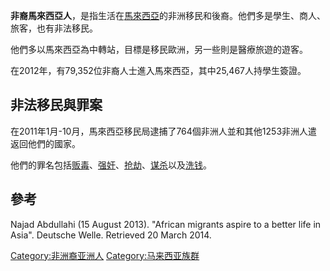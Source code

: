 '''非裔馬來西亞人'''，是指生活在[[馬來西亞|馬來西亞]]的非洲移民和後裔。他們多是學生、商人、旅客，也有非法移民。

他們多以馬來西亞為中轉站，目標是移民歐洲，另一些則是醫療旅遊的遊客。

在2012年，有79,352位非裔人士進入馬來西亞，其中25,467人持學生簽證。

==非法移民與罪案==
在2011年1月-10月，馬來西亞移民局逮捕了764個非洲人並和其他1253非洲人遣返回他們的國家。

他們的罪名包括[[贩毒|贩毒]]、[[强奸|强奸]]、[[抢劫|抢劫]]、[[谋杀|谋杀]]以及[[洗钱|洗钱]]。

{{馬來西亞人口}}

==參考==
Najad Abdullahi (15 August 2013). "African migrants aspire to a better life in Asia". Deutsche Welle. Retrieved 20 March 2014.

[[Category:非洲裔亚洲人|Category:非洲裔亚洲人]]
[[Category:马来西亚族群|Category:马来西亚族群]]
